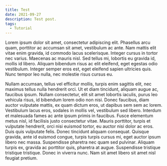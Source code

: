 ```yaml
---
title: Test
date: 2021-09-27
description: Test post.
tags:
  - Tutorial
---
```


Lorem ipsum dolor sit amet, consectetur adipiscing elit. Phasellus arcu quam, porttitor ac accumsan sit amet, vestibulum ac ante. Nam mattis elit vitae enim gravida, id commodo lacus scelerisque. Integer cursus in tortor nec varius. Maecenas ac mauris nisl. Sed tellus mi, lobortis eu gravida id, mollis id libero. Aliquam bibendum risus ac elit eleifend, eget egestas odio vestibulum. Integer semper eros est, eget eleifend sapien ultricies quis. Nunc tempor leo nulla, nec molestie risus cursus eu.

Nullam accumsan, tellus vel efficitur mollis, turpis enim sagittis elit, nec maximus tellus nulla hendrerit orci. Ut et diam tincidunt, aliquam augue ac, faucibus ipsum. Nullam consectetur, elit sit amet lobortis iaculis, purus leo vehicula risus, id bibendum lorem odio non nisi. Donec faucibus, diam auctor vulputate mattis, ex quam dictum eros, ut dapibus sem sem ac lorem. Vestibulum lacus eros, sodales in mollis vel, vestibulum sed libero. Interdum et malesuada fames ac ante ipsum primis in faucibus. Fusce elementum metus nisl, id facilisis justo consectetur vitae. Mauris porttitor, turpis et vulputate hendrerit, orci nisi euismod tortor, eu auctor nisi dolor ac eros. Duis quis vulputate felis. Donec tincidunt aliquam consequat. Quisque gravida, ante id euismod congue, turpis turpis cursus mi, eget auctor ipsum libero nec massa. Suspendisse pharetra nec quam sed pulvinar. Aliquam turpis ex, gravida ac porttitor quis, pharetra at augue. Suspendisse tristique tristique tristique. Donec in viverra nunc. Nam sit amet libero sit amet nisl feugiat pretium.
